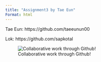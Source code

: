 ```yaml
---
title: "Assignment3 by Tae Eun"
Format: html
---
```


Tae Eun: https://github.com/taeeunun00

Lok: https://github.com/sapkotal

![Collaborative work through Github!](GettyImages-1127997676-7836cc370bb24570ba734dc2503a6d42.jpg)
